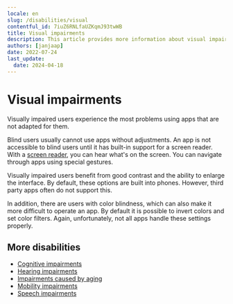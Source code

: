 ```yaml
---
locale: en
slug: /disabilities/visual
contentful_id: 7iuZ6RNLfaUZKqmJ93twWB
title: Visual impairments
description: This article provides more information about visual impairments.
authors: [janjaap]
date: 2022-07-24
last_update:
  date: 2024-04-18
---
```


# Visual impairments

Visually impaired users experience the most problems using apps that are not adapted for them.

Blind users usually cannot use apps without adjustments. An app is not accessible to blind users until it has built-in support for a screen reader. With a [screen reader](/en/stats/screen-reader), you can hear what's on the screen. You can navigate through apps using special gestures.

Visually impaired users benefit from good contrast and the ability to enlarge the interface. By default, these options are built into phones. However, third party apps often do not support this.

In addition, there are users with color blindness, which can also make it more difficult to operate an app. By default it is possible to invert colors and set color filters. Again, unfortunately, not all apps handle these settings properly.

<TwoColumnBlock>
  <LeftColumn>
    <ColumnRow>
      <Quote
        quote="How many hours a day I use my phone? How many hours do you use your eyes?"
        name="Jesse"
        image="/img/light/Jesse.png"
        alt="Photo Jesse"
        linkLabel="Read the interview with Jesse"
        url="/en/articles/jesse"
      />
    </ColumnRow>
  </LeftColumn>
  <RightColumn>
    <ColumnRow>
      <Quote
        quote="Accessibility features could also be aesthetically pleasing."
        name="Onno"
        image="/img/light/Interview-met-slechtziende-gebruiker-over-mobiele-applicaties-op-telefoons.jpg"
        alt="Photo Onno"
        linkLabel="Read the interview with Onno"
        url="/en/articles/onno"
      />
    </ColumnRow>
  </RightColumn>
</TwoColumnBlock>

## More disabilities

- [Cognitive impairments](/en/articles/disabilities/cognitive)
- [Hearing impairments](/en/articles/disabilities/hearing)
- [Impairments caused by aging](/en/articles/disabilities/aging)
- [Mobility impairments](/en/articles/disabilities/mobility)
- [Speech impairments](/en/articles/disabilities/speech)

## 
